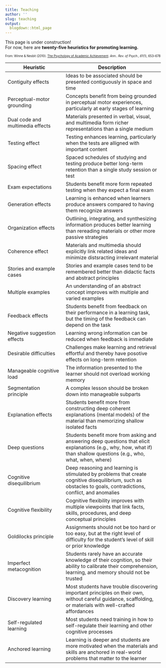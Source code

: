 ```yaml
---
title: Teaching
author: ''
slug: teaching
output:
  blogdown::html_page
---
```


This page is under construction!  
For now, here are **twenty-five heuristics for promoting learning.**

<sub><sup>From: Winne & Nesbit (2010). <a href="http://www.ncbi.nlm.nih.gov/pubmed/19575616">The Psychology of Academic Achievement</a>. <em>Ann.. Rev. of Psych.</em>, <em>61</em>(1), 653&ndash;678 </sub></sup>
             
                                                                                
| **Heuristic** | **Description** |
|----------------------------------------------------------------------------|-------------------------------------------------------------------------------------------------------------------------------|
| Contiguity effects | Ideas to be associated should be presented contiguously in space and time |
| Perceptual-motor grounding | Concepts benefit from being grounded in perceptual motor experiences, particularly at early stages of learning |
| Dual code and multimedia effects | Materials presented in verbal, visual, and multimedia form richer representations than a single medium |
| Testing effect | Testing enhances learning, particularly when the tests are alligned with important content |
| Spacing effect | Spaced schedules of studying and testing produce better long-term retention than a single study session or test |
| Exam expectations | Students benefit more form repeated testing when they expect a final exam |
| Generation effects | Learning is enhanced when learners produce answers compared to having them recognize answers |
| Organization effects | Outlining, integrating, and synthesizing information produces better learning than rereading materials or other more passive strategies |
| Coherence effect | Materials and multimedia should explicitly link related ideas and minimize distsracting irrelevant material |
| Stories and example cases | Stories and example cases tend to be remembered better than didactic facts and abstract principles |
| Multiple examples | An understanding of an abstract concept improves with multiple and varied examples |
| Feedback effects | Students benefit from feedback on their performance in a learning task, but the timing of the feedback can depend on the task |
| Negative suggestion effects | Learning wrong information can be reduced when feedback is immediate |
| Desirable difficulties | Challenges make learning and retrieval effortful and thereby have posotive effects on long-term retention |
| Manageable cognitive load | The information presented to the learner should not overload working memory |
| Segmentation principle | A complex lesson should be broken down into manageable subparts |
| Explanation effects | Students benefit more from constructing deep coherent explanations (mental models) of the material than memorizing shallow isolated facts |
| Deep questions | Students benefit more from asking and answering deep questions that elicit explanations (e.g., why, how, what if) than shallow questions (e.g., who, what, when, where) |
| Cognitive disequilibrium | Deep reasoning and learning is stimulated by problems that create cognitive disequilibrium, such as obstacles to goals, contradictions, conflict, and anomalies |
| Cognitive flexibility | Cognitive flexibility improves with multiple viewpoints that link facts, skills, procedures, and deep conceptual principles |
| Goldilocks principle | Assignments should not be too hard or too easy, but at the right level of difficulty for the student's level of skill or prior knowledge |
| Imperfect metacognition | Students rarely have an accurate knowledge of their cognition, so their ability to calibrate their comprehension, learning, and memory should not be trusted |
| Discovery learning | Most students have trouble discovering important principles on their own, without careful guidance, scaffolding, or materials with well-crafted affordances |
| Self-regulated learning | Most students need training in how to self-regulate their learning and other cognitive processes |
| Anchored learning | Learning is deeper and students are more motivated when the materials and skills are anchored in real-world problems that matter to the learner |